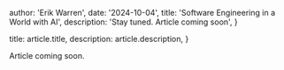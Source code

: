 
  author: 'Erik Warren',
  date: '2024-10-04',
  title: 'Software Engineering in a World with AI',
  description:
    'Stay tuned.  Article coming soon',
}

  title: article.title,
  description: article.description,
}


Article coming soon.
